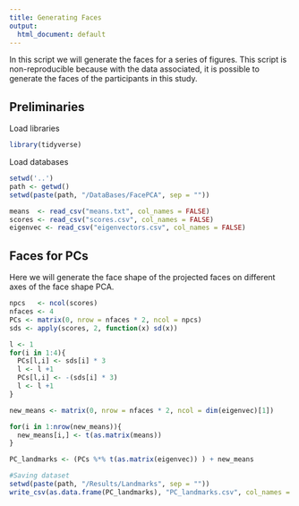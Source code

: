 ```yaml
---
title: Generating Faces
output:
  html_document: default
---
```


In this script we will generate the faces for a series of figures. This script is non-reproducible because with the data associated, it is possible to generate the faces of the participants in this study.

## Preliminaries

Load libraries

```r
library(tidyverse)
```

Load databases

```r
setwd('..')
path <- getwd()
setwd(paste(path, "/DataBases/FacePCA", sep = ""))

means  <- read_csv("means.txt", col_names = FALSE)
scores <- read_csv("scores.csv", col_names = FALSE)
eigenvec <- read_csv("eigenvectors.csv", col_names = FALSE)
```

## Faces for PCs

Here we will generate the face shape of the projected faces on different axes of the face shape PCA.

```r
npcs   <- ncol(scores)
nfaces <- 4 
PCs <- matrix(0, nrow = nfaces * 2, ncol = npcs)
sds <- apply(scores, 2, function(x) sd(x))

l <- 1
for(i in 1:4){
  PCs[l,i] <- sds[i] * 3
  l <- l +1
  PCs[l,i] <- -(sds[i] * 3)
  l <- l +1
}

new_means <- matrix(0, nrow = nfaces * 2, ncol = dim(eigenvec)[1])

for(i in 1:nrow(new_means)){
  new_means[i,] <- t(as.matrix(means))
}

PC_landmarks <- (PCs %*% t(as.matrix(eigenvec)) ) + new_means

#Saving dataset
setwd(paste(path, "/Results/Landmarks", sep = ""))
write_csv(as.data.frame(PC_landmarks), "PC_landmarks.csv", col_names = FALSE)

```



